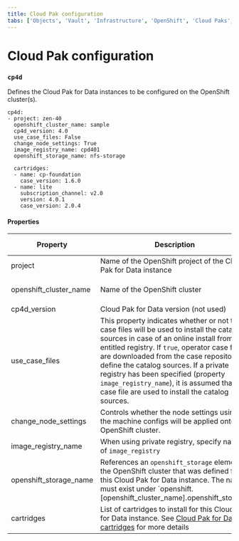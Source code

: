```yaml
---
title: Cloud Pak configuration
tabs: ['Objects', 'Vault', 'Infrastructure', 'OpenShift', 'Cloud Paks', 'Cartridges', 'Configuration', 'Other']
---
```


# Cloud Pak configuration

### `cp4d`
Defines the Cloud Pak for Data instances to be configured on the OpenShift cluster(s).
```
cp4d:
- project: zen-40
  openshift_cluster_name: sample
  cp4d_version: 4.0
  use_case_files: False
  change_node_settings: True
  image_registry_name: cpd401
  openshift_storage_name: nfs-storage
  
  cartridges:
  - name: cp-foundation
    case_version: 1.6.0
  - name: lite
    subscription_channel: v2.0
    version: 4.0.1
    case_version: 2.0.4
```

#### Properties
| Property | Description                                                          | Mandatory | Allowed values |
| -------- | -------------------------------------------------------------------- | --------- | -------------- |
| project  | Name of the OpenShift project of the Cloud Pak for Data instance     | Yes       |  |
| openshift_cluster_name | Name of the OpenShift cluster                  | Yes       | Existing `openshift` cluster |
| cp4d_version | Cloud Pak for Data version (not used)                            | No       | 4.0 |
| use_case_files | This property indicates whether or not the case files will be used to install the catalog sources in case of an online install from the entitled registry. If `true`, operator case files are downloaded from the case repository to define the catalog sources. If a private registry has been specified (property `image_registry_name`), it is assumed that case file are used to install the catalog sources.                | No       | True, False (default) |
| change_node_settings | Controls whether the node settings using the machine configs will be applied onto the OpenShift cluster. | No | True, False |
| image_registry_name | When using private registry, specify name of `image_registry` | No       |  |
| openshift_storage_name |References an `openshift_storage` element in the OpenShift cluster that was defined for this Cloud Pak for Data instance. The name must exist under `openshift.[openshift_cluster_name].openshift_storage. | Yes, inferred | |
| cartridges | List of cartridges to install for this Cloud Pak for Data instance. See [Cloud Pak for Data cartridges](/cpd-design/objects/cartridges#cp4d.cartridges) for more details | Yes | |